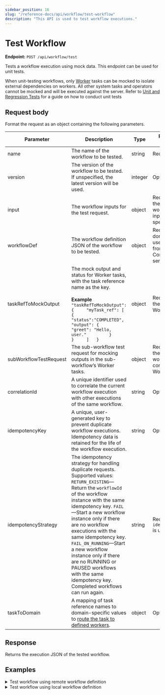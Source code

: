 ```yaml
---
sidebar_position: 16
slug: "/reference-docs/api/workflow/test-workflow"
description: "This API is used to test workflow executions."
---
```


# Test Workflow

**Endpoint:** `POST /api/workflow/test`

Tests a workflow execution using mock data. This endpoint can be used for unit tests.

When unit-testing workflows, only [Worker](/reference-docs/worker-task) tasks can be mocked to isolate external dependencies on workers. All other system tasks and operators cannot be mocked and will be executed against the server. Refer to [Unit and Regression Tests](/developer-guides/unit-and-regression-tests) for a guide on how to conduct unit tests

## **Request body**

Format the request as an object containing the following parameters.

| Parameter | Description | Type | Required/ Optional |
| ----- | ----- | ----- | ----- |
| name | The name of the workflow to be tested. | string | Required. |
| version | The version of the workflow to be tested. If unspecified, the latest version will be used. | integer | Optional. |
| input | The workflow inputs for the test request. | object | Required if there are workflow inputs specified. |
| workflowDef | The workflow definition JSON of the workflow to be tested. | object | Required if you don’t want to use the JSON from the Conductor server. |
| taskRefToMockOutput |  The mock output and status for Worker tasks, with the task reference name as the key. <br/><br/> **Example**    ```"taskRefToMockOutput": {     "myTask_ref": [       {         "status":"COMPLETED",         "output": {           "greet": "Hello, user."         }       }     ]   }```  | object | Required if there are Worker tasks. |
| subWorkflowTestRequest | The sub-workflow test request for mocking outputs in the sub-workflow’s Worker tasks. | object | Required if there are sub-workflows containing Worker tasks. |
| correlationId | A unique identifier used to correlate the current workflow execution with other executions of the same workflow. | string | Optional. |
| idempotencyKey | A unique, user-generated key to prevent duplicate workflow executions. Idempotency data is retained for the life of the workflow execution. | string | Optional. |
| idempotencyStrategy | The idempotency strategy for handling duplicate requests. Supported values: `RETURN_EXISTING`—Return the `workflowId` of the workflow instance with the same idempotency key. `FAIL`—Start a new workflow instance only if there are no workflow executions with the same idempotency key. `FAIL_ON_RUNNING`—Start a new workflow instance only if there are no RUNNING or PAUSED workflows with the same idempotency key. Completed workflows can run again. | string | Required if `idempotencyKey` is used. |
| taskToDomain | A mapping of task reference names to domain-specific values to [route the task to defined workers](/developer-guides/task-to-domain). | object | Optional. |

## Response

Returns the execution JSON of the tested workflow.

## Examples

<details>
<summary>Test workflow using remote workflow definition</summary>

**Request**

``` shell
curl -X 'POST' \  
  'https://<YOUR-CLUSTER>/api/workflow/test' \  
  -H 'accept: application/json' \  
  -H 'X-Authorization: <TOKEN>' \  
  -H 'Content-Type: application/json' \  
  -d '{  
  "input":{  
  },  
  "name":"myFirstWorkflow"  
}'
```

**Response**  
``` json
{  
  "ownerApp": "",  
  "createTime": 1751451778421,  
  "updateTime": 1751451778421,  
  "createdBy": "john.doe@acme.org",  
  "status": "RUNNING",  
  "endTime": 0,  
  "workflowId": "xuve8671eccf-572e-11f0-88ec-d6ddc94c13ef",  
  "tasks": [  
    {  
      "taskType": "HTTP",  
      "status": "COMPLETED",  
      "inputData": {  
        "asyncComplete": false,  
        "http_request": {  
          "method": "GET",  
          "uri": "https://randomuser.me/api/"  
        },  
        "_createdBy": "john.doe@acme.org"  
      },  
      "referenceTaskName": "get-user_ref",  
      "retryCount": 0,  
      "seq": 1,  
      "pollCount": 0,  
      "taskDefName": "get-user_ref",  
      "scheduledTime": 1751451778432,  
      "startTime": 1751451778432,  
      "endTime": 1751451778526,  
      "updateTime": 1751451778527,  
      "startDelayInSeconds": 0,  
      "retried": false,  
      "executed": false,  
      "callbackFromWorker": true,  
      "responseTimeoutSeconds": 0,  
      "workflowInstanceId": "xuve8671eccf-572e-11f0-88ec-d6ddc94c13ef",  
      "workflowType": "myFirstWorkflow",  
      "taskId": "xuve8672fe40-572e-11f0-88ec-d6ddc94c13ef",  
      "callbackAfterSeconds": 0,  
      "workerId": "orkes-conductor-deployment-56f8cc55d7-vpp2b",  
      "outputData": {  
        "response": {  
          "headers": {  
            "access-control-allow-origin": [  
              "*"  
            ],  
            "alt-svc": [  
              "h3=\":443\"; ma=86400"  
            ],  
            "cache-control": [  
              "no-cache"  
            ],  
            "cf-cache-status": [  
              "DYNAMIC"  
            ],  
            "cf-ray": [  
              "958d6ccf9aae586e-IAD"  
            ],  
            "content-type": [  
              "application/json; charset=utf-8"  
            ],  
            "date": [  
              "Wed, 02 Jul 2025 10:22:58 GMT"  
            ],  
            "etag": [  
              "W/\"4a2-tk8I/PRwxFw9JQTMdSS+wm7E0bQ\""  
            ],  
            "nel": [  
              "{\"report_to\":\"cf-nel\",\"success_fraction\":0.0,\"max_age\":604800}"  
            ],  
            "report-to": [  
              "{\"group\":\"cf-nel\",\"max_age\":604800,\"endpoints\":[{\"url\":\"https://a.nel.cloudflare.com/report/v4?s=nDTPfNJfvzBjlnJfw9vs5Aqe7L15Qkk0nVILlcc57SN5FayOxbjFVJ0nhZAHyXXQHV4418qHT8RLyL7f7jIxPmNTob5YrxkTnHN9qNg%3D\"}]}"  
            ],  
            "server": [  
              "cloudflare"  
            ],  
            "vary": [  
              "Accept-Encoding"  
            ],  
            "x-powered-by": [  
              "Express"  
            ]  
          },  
          "reasonPhrase": "",  
          "body": {  
            "results": [  
              {  
                "gender": "female",  
                "name": {  
                  "title": "Ms",  
                  "first": "Dima",  
                  "last": "Lahaije"  
                },  
                "location": {  
                  "street": {  
                    "number": 7492,  
                    "name": "Anna Bijnsplantsoen"  
                  },  
                  "city": "Swifterbant",  
                  "state": "Flevoland",  
                  "country": "Netherlands",  
                  "postcode": "5773 LZ",  
                  "coordinates": {  
                    "latitude": "37.1763",  
                    "longitude": "75.5849"  
                  },  
                  "timezone": {  
                    "offset": "+9:00",  
                    "description": "Tokyo, Seoul, Osaka, Sapporo, Yakutsk"  
                  }  
                },  
                "email": "dima.lahaije@example.com",  
                "login": {  
                  "uuid": "36ceb0c1-da39-4ea9-96f6-c3c702eee72a",  
                  "username": "happyrabbit279",  
                  "password": "xavier",  
                  "salt": "QoJ5OLvA",  
                  "md5": "568ca8f8f9c035c2e6caa45b6e156627",  
                  "sha1": "0ff00fc6d7e17c0ead9df5a6a592a0e734079b8c",  
                  "sha256": "be1ff4d0fae6057ef4c1f9760dadaa240cbfb5703607756557b8490c7dc93c48"  
                },  
                "dob": {  
                  "date": "1987-06-21T15:12:32.557Z",  
                  "age": 38  
                },  
                "registered": {  
                  "date": "2011-08-16T22:31:15.413Z",  
                  "age": 13  
                },  
                "phone": "(019) 8941641",  
                "cell": "(06) 12207399",  
                "id": {  
                  "name": "BSN",  
                  "value": "68021733"  
                },  
                "picture": {  
                  "large": "https://randomuser.me/api/portraits/women/0.jpg",  
                  "medium": "https://randomuser.me/api/portraits/med/women/0.jpg",  
                  "thumbnail": "https://randomuser.me/api/portraits/thumb/women/0.jpg"  
                },  
                "nat": "NL"  
              }  
            ],  
            "info": {  
              "seed": "1a3441a1e1b842f3",  
              "results": 1,  
              "page": 1,  
              "version": "1.4"  
            }  
          },  
          "statusCode": 200  
        }  
      },  
      "workflowTask": {  
        "name": "get-user_ref",  
        "taskReferenceName": "get-user_ref",  
        "inputParameters": {  
          "http_request": {  
            "uri": "https://randomuser.me/api/",  
            "method": "GET"  
          },  
          "asyncComplete": false  
        },  
        "type": "HTTP",  
        "startDelay": 0,  
        "optional": false,  
        "permissive": false  
      },  
      "rateLimitPerFrequency": 0,  
      "rateLimitFrequencyInSeconds": 0,  
      "workflowPriority": 0,  
      "iteration": 0,  
      "subworkflowChanged": false,  
      "firstStartTime": 0,  
      "queueWaitTime": 0,  
      "taskDefinition": null,  
      "loopOverTask": false  
    }  
  ],  
  "input": {},  
  "output": {},  
  "taskToDomain": {  
    "*": "c090050d-d137-4fd3-8ee6-faa03cdb6b01"  
  },  
  "failedReferenceTaskNames": [],  
  "workflowDefinition": {  
    "createTime": 0,  
    "updateTime": 1738752086362,  
    "name": "myFirstWorkflow",  
    "description": "Hello World workflow that greets a user. Uses a Switch task, HTTP task, and Simple task.",  
    "version": 1,  
    "tasks": [  
      {  
        "name": "get-user_ref",  
        "taskReferenceName": "get-user_ref",  
        "inputParameters": {  
          "http_request": {  
            "uri": "https://randomuser.me/api/",  
            "method": "GET"  
          },  
          "asyncComplete": false  
        },  
        "type": "HTTP",  
        "optional": false,  
        "permissive": false  
      },  
      {  
        "name": "user-criteria_ref",  
        "taskReferenceName": "user-criteria_ref",  
        "inputParameters": {  
          "switchCaseValue": "${get-user_ref.output.response.body.results[0].location.country}"  
        },  
        "type": "SWITCH",  
        "decisionCases": {  
          "United States": [  
            {  
              "name": "myTask",  
              "taskReferenceName": "myTask_ref",  
              "inputParameters": {  
                "name": "${get-user_ref.output.response.body.results[0].name.first}"  
              },  
              "type": "SIMPLE",  
              "optional": false,  
              "taskDefinition": {  
                "createTime": 1733473913843,  
                "updateTime": 1733473913843,  
                "createdBy": "john.doe@acme.org",  
                "updatedBy": "john.doe@acme.org",  
                "name": "myTask",  
                "description": "the actual java worker task",  
                "retryCount": 3,  
                "timeoutSeconds": 3600,  
                "inputKeys": [],  
                "outputKeys": [],  
                "timeoutPolicy": "TIME_OUT_WF",  
                "retryLogic": "FIXED",  
                "retryDelaySeconds": 60,  
                "responseTimeoutSeconds": 600,  
                "concurrentExecLimit": 0,  
                "inputTemplate": {},  
                "rateLimitPerFrequency": 0,  
                "rateLimitFrequencyInSeconds": 1,  
                "ownerEmail": "john.doe@acme.org",  
                "pollTimeoutSeconds": 3600,  
                "backoffScaleFactor": 1,  
                "totalTimeoutSeconds": 0,  
                "enforceSchema": false  
              },  
              "permissive": false  
            }  
          ]  
        },  
        "evaluatorType": "value-param",  
        "expression": "switchCaseValue",  
        "permissive": false  
      }  
    ],  
    "inputParameters": [],  
    "outputParameters": {},  
    "failureWorkflow": "",  
    "schemaVersion": 2,  
    "restartable": true,  
    "workflowStatusListenerEnabled": false,  
    "ownerEmail": "john.doe@acme.org",  
    "timeoutPolicy": "TIME_OUT_WF",  
    "timeoutSeconds": 60,  
    "variables": {},  
    "inputTemplate": {},  
    "enforceSchema": false,  
    "metadata": {}  
  },  
  "priority": 0,  
  "variables": {},  
  "lastRetriedTime": 0,  
  "failedTaskNames": [],  
  "history": [],  
  "rateLimited": false,  
  "workflowName": "myFirstWorkflow",  
  "workflowVersion": 1,  
  "startTime": 1751451778421  
}  
```

</details>



<details>
<summary>Test workflow using local workflow definition</summary>

**Request**

``` shell
curl -X 'POST' \  
  'https://<YOUR-CLUSTER>/api/workflow/test' \  
  -H 'accept: application/json' \  
  -H 'X-Authorization: <TOKEN>' \  
  -H 'Content-Type: application/json' \  
  -d '{  
  "input":{  
  },  
  "name":"myFirstWorkflow",  
  "workflowDef": {  
   "name": "myFirstWorkflow",  
   "tasks": [  
     {  
       "name": "get-user_ref",  
       "taskReferenceName": "get-user_ref",  
       "inputParameters": {  
         "http_request": {  
           "uri": "https://randomuser.me/api/",  
           "method": "GET"  
         }  
       },  
       "type": "HTTP"  
     }  
   ],  
   "inputParameters": [],  
   "outputParameters": {},  
   "failureWorkflow": "",  
   "schemaVersion": 2,  
   "timeoutPolicy": "ALERT_ONLY",  
   "timeoutSeconds": 60,  
   "enforceSchema": false,  
   "metadata": {}  
  }  
}'

```

**Response**  
``` json
{  
  "ownerApp": "",  
  "createTime": 1751452731985,  
  "updateTime": 1751452731985,  
  "createdBy": "john.doe@acme.org",  
  "status": "RUNNING",  
  "endTime": 0,  
  "workflowId": "xuvebed04062-5730-11f0-960b-2a4c8832f3d6",  
  "tasks": [  
    {  
      "taskType": "HTTP",  
      "status": "SCHEDULED",  
      "inputData": {  
        "asyncComplete": false,  
        "http_request": {  
          "method": "GET",  
          "uri": "https://randomuser.me/api/"  
        },  
        "_createdBy": "john.doe@acme.org"  
      },  
      "referenceTaskName": "get-user_ref",  
      "retryCount": 0,  
      "seq": 1,  
      "pollCount": 0,  
      "taskDefName": "get-user_ref",  
      "scheduledTime": 1751452731988,  
      "startTime": 0,  
      "endTime": 0,  
      "updateTime": 0,  
      "startDelayInSeconds": 0,  
      "retried": false,  
      "executed": false,  
      "callbackFromWorker": true,  
      "responseTimeoutSeconds": 0,  
      "workflowInstanceId": "xuvebed04062-5730-11f0-960b-2a4c8832f3d6",  
      "workflowType": "myFirstWorkflow",  
      "taskId": "xuvebed0b593-5730-11f0-960b-2a4c8832f3d6",  
      "callbackAfterSeconds": 0,  
      "outputData": {},  
      "workflowTask": {  
        "name": "get-user_ref",  
        "taskReferenceName": "get-user_ref",  
        "inputParameters": {  
          "http_request": {  
            "uri": "https://randomuser.me/api/",  
            "method": "GET"  
          },  
          "asyncComplete": false  
        },  
        "type": "HTTP",  
        "startDelay": 0,  
        "optional": false,  
        "permissive": false  
      },  
      "rateLimitPerFrequency": 0,  
      "rateLimitFrequencyInSeconds": 0,  
      "workflowPriority": 0,  
      "iteration": 0,  
      "subworkflowChanged": false,  
      "firstStartTime": 0,  
      "queueWaitTime": 0,  
      "loopOverTask": false,  
      "taskDefinition": null  
    }  
  ],  
  "input": {},  
  "output": {},  
  "taskToDomain": {  
    "*": "b88168d3-a760-446b-a399-583f2c226898"  
  },  
  "failedReferenceTaskNames": [],  
  "workflowDefinition": {  
    "createTime": 0,  
    "updateTime": 0,  
    "name": "myFirstWorkflow",  
    "version": 1,  
    "tasks": [  
      {  
        "name": "get-user_ref",  
        "taskReferenceName": "get-user_ref",  
        "inputParameters": {  
          "http_request": {  
            "uri": "https://randomuser.me/api/",  
            "method": "GET"  
          },  
          "asyncComplete": false  
        },  
        "type": "HTTP",  
        "optional": false,  
        "permissive": false  
      }  
    ],  
    "inputParameters": [],  
    "outputParameters": {},  
    "failureWorkflow": "",  
    "schemaVersion": 2,  
    "restartable": true,  
    "workflowStatusListenerEnabled": false,  
    "timeoutPolicy": "TIME_OUT_WF",  
    "timeoutSeconds": 60,  
    "variables": {},  
    "inputTemplate": {},  
    "enforceSchema": false,  
    "metadata": {}  
  },  
  "priority": 0,  
  "variables": {},  
  "lastRetriedTime": 0,  
  "failedTaskNames": [],  
  "history": [],  
  "rateLimited": false,  
  "workflowName": "myFirstWorkflow",  
  "workflowVersion": 1,  
  "startTime": 1751452731985  
}
```
</details>

